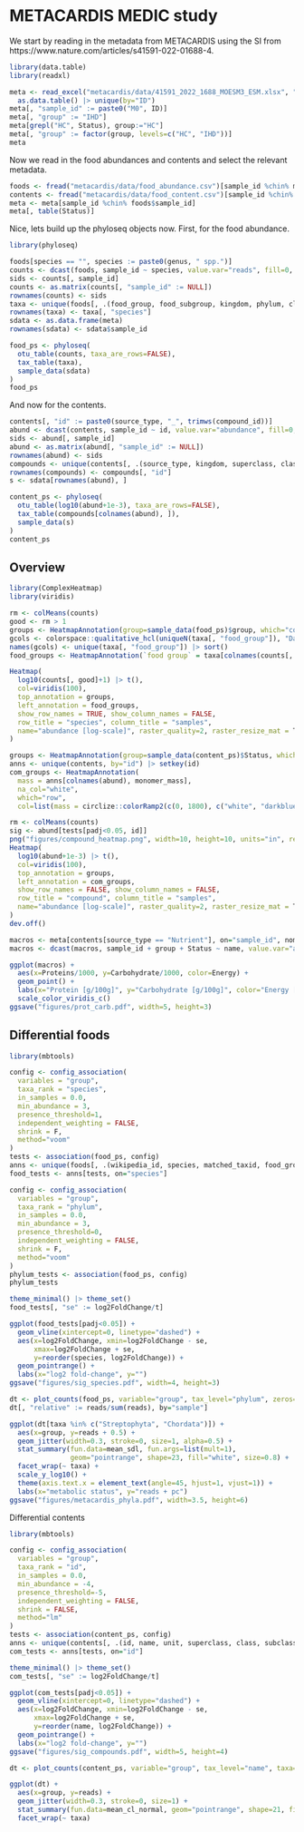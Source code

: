 # METACARDIS MEDIC study

We start by reading in the metadata from METACARDIS using the SI from https://www.nature.com/articles/s41591-022-01688-4.

```r
library(data.table)
library(readxl)

meta <- read_excel("metacardis/data/41591_2022_1688_MOESM3_ESM.xlsx", "ST14", skip=1) |> 
  as.data.table() |> unique(by="ID")
meta[, "sample_id" := paste0("M0", ID)]
meta[, "group" := "IHD"]
meta[grepl("HC", Status), group:="HC"]
meta[, "group" := factor(group, levels=c("HC", "IHD"))]
meta
```

Now we read in the food abundances and contents and select the relevant metadata.

```r
foods <- fread("metacardis/data/food_abundance.csv")[sample_id %chin% meta$sample_id]
contents <- fread("metacardis/data/food_content.csv")[sample_id %chin% meta$sample_id]
meta <- meta[sample_id %chin% foods$sample_id]
meta[, table(Status)]
```

Nice, lets build up the phyloseq objects now. First, for the food abundance.

```r
library(phyloseq)

foods[species == "", species := paste0(genus, " spp.")]
counts <- dcast(foods, sample_id ~ species, value.var="reads", fill=0, fun.aggregate=sum)
sids <- counts[, sample_id]
counts <- as.matrix(counts[, "sample_id" := NULL])
rownames(counts) <- sids
taxa <- unique(foods[, .(food_group, food_subgroup, kingdom, phylum, class, order, genus, species)], by="species") |> as.matrix()
rownames(taxa) <- taxa[, "species"]
sdata <- as.data.frame(meta)
rownames(sdata) <- sdata$sample_id

food_ps <- phyloseq(
  otu_table(counts, taxa_are_rows=FALSE),
  tax_table(taxa),
  sample_data(sdata)
)
food_ps
```

And now for the contents.

```r
contents[, "id" := paste0(source_type, "_", trimws(compound_id))]
abund <- dcast(contents, sample_id ~ id, value.var="abundance", fill=0, fun.aggregate = sum)
sids <- abund[, sample_id]
abund <- as.matrix(abund[, "sample_id" := NULL])
rownames(abund) <- sids
compounds <- unique(contents[, .(source_type, kingdom, superclass, class, subclass, name, id)]) |> as.matrix()
rownames(compounds) <- compounds[, "id"]
s <- sdata[rownames(abund), ]

content_ps <- phyloseq(
  otu_table(log10(abund+1e-3), taxa_are_rows=FALSE),
  tax_table(compounds[colnames(abund), ]),
  sample_data(s)
)
content_ps
```

## Overview

```r
library(ComplexHeatmap)
library(viridis)

rm <- colMeans(counts)
good <- rm > 1
groups <- HeatmapAnnotation(group=sample_data(food_ps)$group, which="col", col=list(group=c(HC="white", IHD="tomato")))
gcols <- colorspace::qualitative_hcl(uniqueN(taxa[, "food_group"]), "Dark2")
names(gcols) <- unique(taxa[, "food_group"]) |> sort()
food_groups <- HeatmapAnnotation(`food group` = taxa[colnames(counts[, good]), "food_group"], which="row", col=as.list(gcols))

Heatmap(
  log10(counts[, good]+1) |> t(), 
  col=viridis(100), 
  top_annotation = groups, 
  left_annotation = food_groups,
  show_row_names = TRUE, show_column_names = FALSE,
  row_title = "species", column_title = "samples",
  name="abundance [log-scale]", raster_quality=2, raster_resize_mat = T
)
```

```r
groups <- HeatmapAnnotation(group=sample_data(content_ps)$Status, which="col", col=list(group=c(HC275="white", MMC269="orange", UMCC222="tomato")))
anns <- unique(contents, by="id") |> setkey(id)
com_groups <- HeatmapAnnotation(
  mass = anns[colnames(abund), monomer_mass], 
  na_col="white", 
  which="row",
  col=list(mass = circlize::colorRamp2(c(0, 1800), c("white", "darkblue"))))

rm <- colMeans(counts)
sig <- abund[tests[padj<0.05, id]]
png("figures/compound_heatmap.png", width=10, height=10, units="in", res=300)
Heatmap(
  log10(abund+1e-3) |> t(), 
  col=viridis(100), 
  top_annotation = groups, 
  left_annotation = com_groups,
  show_row_names = FALSE, show_column_names = FALSE,
  row_title = "compound", column_title = "samples",
  name="abundance [log-scale]", raster_quality=2, raster_resize_mat = T
)
dev.off()
```

```r
macros <- meta[contents[source_type == "Nutrient"], on="sample_id", nomatch=0]
macros <- dcast(macros, sample_id + group + Status ~ name, value.var="abundance", fill=0, fun.aggregate=sum)

ggplot(macros) +
  aes(x=Proteins/1000, y=Carbohydrate/1000, color=Energy) +
  geom_point() + 
  labs(x="Protein [g/100g]", y="Carbohydrate [g/100g]", color="Energy [kcal/100g]") +
  scale_color_viridis_c()
ggsave("figures/prot_carb.pdf", width=5, height=3)
```

## Differential foods

```r
library(mbtools)

config <- config_association(
  variables = "group",
  taxa_rank = "species",
  in_samples = 0.0,
  min_abundance = 3,
  presence_threshold=1,
  independent_weighting = FALSE,
  shrink = F,
  method="voom"
)
tests <- association(food_ps, config)
anns <- unique(foods[, .(wikipedia_id, species, matched_taxid, food_group, food_subgroup)])
food_tests <- anns[tests, on="species"]
```

```r
config <- config_association(
  variables = "group",
  taxa_rank = "phylum",
  in_samples = 0.0,
  min_abundance = 3,
  presence_threshold=0,
  independent_weighting = FALSE,
  shrink = F,
  method="voom"
)
phylum_tests <- association(food_ps, config)
phylum_tests
```

```r
theme_minimal() |> theme_set()
food_tests[, "se" := log2FoldChange/t]

ggplot(food_tests[padj<0.05]) +
  geom_vline(xintercept=0, linetype="dashed") +
  aes(x=log2FoldChange, xmin=log2FoldChange - se, 
      xmax=log2FoldChange + se, 
      y=reorder(species, log2FoldChange)) +
  geom_pointrange() +
  labs(x="log2 fold-change", y="")
ggsave("figures/sig_species.pdf", width=4, height=3)
```

```r
dt <- plot_counts(food_ps, variable="group", tax_level="phylum", zeros=T, normalized=F, only_data=T)
dt[, "relative" := reads/sum(reads), by="sample"]

ggplot(dt[taxa %in% c("Streptophyta", "Chordata")]) +
  aes(x=group, y=reads + 0.5) +
  geom_jitter(width=0.3, stroke=0, size=1, alpha=0.5) +
  stat_summary(fun.data=mean_sdl, fun.args=list(mult=1),
               geom="pointrange", shape=23, fill="white", size=0.8) +
  facet_wrap(~ taxa) + 
  scale_y_log10() + 
  theme(axis.text.x = element_text(angle=45, hjust=1, vjust=1)) +
  labs(x="metabolic status", y="reads + pc")
ggsave("figures/metacardis_phyla.pdf", width=3.5, height=6)
```

Differential contents

```r
library(mbtools)

config <- config_association(
  variables = "group",
  taxa_rank = "id",
  in_samples = 0.0,
  min_abundance = -4,
  presence_threshold=-5,
  independent_weighting = FALSE,
  shrink = FALSE,
  method="lm"
)
tests <- association(content_ps, config)
anns <- unique(contents[, .(id, name, unit, superclass, class, subclass)])
com_tests <- anns[tests, on="id"]
```

```r
theme_minimal() |> theme_set()
com_tests[, "se" := log2FoldChange/t]

ggplot(com_tests[padj<0.05]) +
  geom_vline(xintercept=0, linetype="dashed") +
  aes(x=log2FoldChange, xmin=log2FoldChange - se, 
      xmax=log2FoldChange + se, 
      y=reorder(name, log2FoldChange)) +
  geom_pointrange() +
  labs(x="log2 fold-change", y="")
ggsave("figures/sig_compounds.pdf", width=5, height=4)
```

```r
dt <- plot_counts(content_ps, variable="group", tax_level="name", taxa=com_tests[padj<0.05, name], normalized=F, zeros=T, only_data=T)

ggplot(dt) +
  aes(x=group, y=reads) +
  geom_jitter(width=0.3, stroke=0, size=1) +
  stat_summary(fun.data=mean_cl_normal, geom="pointrange", shape=21, fill="white") +
  facet_wrap(~ taxa)
```